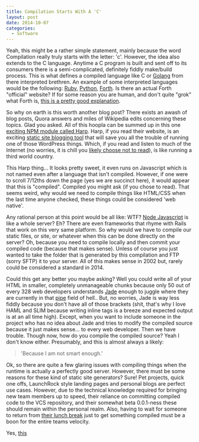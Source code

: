 ```yaml
---
title: Compilation Starts With A 'C'
layout: post
date: 2014-10-07
categories:
  - Software
---
```


Yeah, this might be a rather simple statement, mainly because the word Compilation really truly starts with the letter: 'c'. However, the idea also extends to the C language.  Anytime a C program is built and sent off to its consumers there is a semi-complicated, definitely fiddly make/build process. This is what defines a compiled language like C or [Golang][1] from there interpreted brethren. An example of some interpreted languages would be the following: [Ruby][2], [Python][3], [Forth][4]. Is there an actual Forth "official" website? If for some reason you are human, and don't quite "grok" what Forth is, [this is a pretty good explanation][5].

So why on earth is this worth another blog post? There exists an awash of blog posts, Quora answers and miles of Wikipedia edits concerning these topics. Glad you asked. All of this hoopla can be summed up in this one [exciting NPM module called Harp][6]. Harp, if you read their website, is an exciting [static site blogging tool][7] that will save you all the trouble of running one of those WordPress things. Which, if you read and listen to much of the Internet (no worries, it is chill you [likely choose not to read][13]), is like running a third world country.

This Harp thing... It looks pretty sweet, it even runs on Javascript which is not named even after a language that isn't compiled. However, if one were to scroll 7/12ths down the page (yes we are succinct here), it would appear that this is "compiled". Compiled you might ask (if you chose to read). That seems weird, why would we need to compile things like HTML/CSS when the last time anyone checked, these things could be considered 'web native'.

Any rational person at this point would be all like: WTF? [Node Javascript][8] is like a whole server? Eh? There are even frameworks that rhyme with Rails that work on this very same platform. So why would we have to compile our static files, or site, or whatever when this can be done directly on the server? Oh, because you need to compile locally and then commit your compiled code (because that makes sense). Unless of course you just wanted to take the folder that is generated by this compilation and FTP (sorry SFTP) it to your server. All of this makes sense in 2002 but, rarely could be considered a standard in 2014.

Could this get any better you maybe asking? Well you could write all of your HTML in smaller, completely unmanageable chunks because only 50 out of every 328 web developers understands [Jade][9] enough to juggle where they are currently in that [pipe][12] field of hell.. But, no worries, Jade is way less fiddly because you don't have all of those brackets (shit, that's why I love HAML and SLIM because writing inline tags is a breeze and expected output is at an all time high). Except, when you want to include someone in the project who has no idea about Jade and tries to modify the compiled source because it just makes sense... to every web developer. Then we have trouble. Though now, how do you compile the compiled source? Yeah I don't know either. Presumably, and this is almost always a likely:

>'Because I am not smart enough.'

Ok, so there are quite a few glaring issues with compiling things when the runtime is actually a perfectly good server. However, there must be some reasons for these kind of static site generators? Sure! Pet projects, quick one offs, LaunchRock style landing pages and personal blogs are perfect use cases. However, due to the technical knowledge required for bringing new team members up to speed, their reliance on committing compiled code to the VCS repository, and their somewhat beta 0.0.1-ness these should remain within the personal realm. Also, having to wait for someone to return from [their lunch break][10] just to get something compiled must be a boon for the entire teams velocity.

Yes, [this][11]

[1]: https://golang.org/
[2]: https://www.ruby-lang.org/en/
[3]: https://www.python.org/
[4]: http://groups.engin.umd.umich.edu/CIS/course.des/cis400/forth/forth.html
[5]: http://cloudbacon.com
[6]: http://harpjs.com/
[7]: https://gist.github.com/davatron5000/2254924
[8]: http://i.imgur.com/FHWMO.gif
[9]: http://jade-lang.com/
[10]: https://gimmebar.com/view/504f465629ca15bb4b000000/big
[11]: https://the-pastry-box-project.net/ed-finkler/2014-october-6
[12]: https://en.wikipedia.org/wiki/Pipeline_(Unix)
[13]: http://cloudbacon.com/2011/12/19/People-Can-Not-Read

